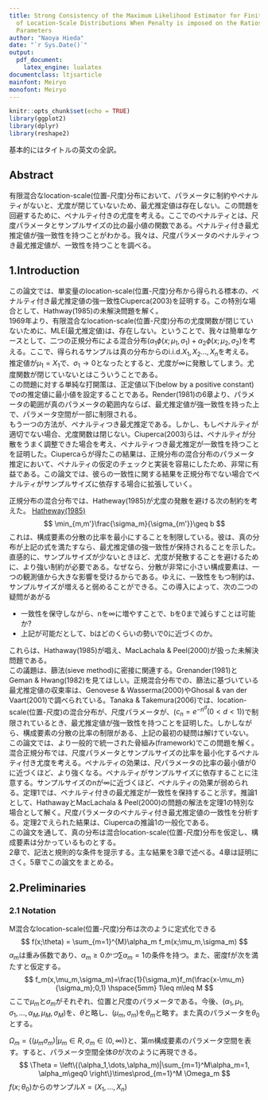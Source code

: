 ```yaml
---
title: Strong Consistency of the Maximum Likelihood Estimator for Finite Mixtures
  of Location-Scale Distributions When Penalty is imposed on the Ratios of the Scale
  Parameters
author: "Naoya Hieda"
date: "`r Sys.Date()`"
output:
  pdf_document:
    latex_engine: lualatex
documentclass: ltjsarticle
mainfont: Meiryo
monofont: Meiryo
---
```


```r
knitr::opts_chunk$set(echo = TRUE)
library(ggplot2)
library(dplyr)
library(reshape2)
```
基本的にはタイトルの英文の全訳。

## Abstract

有限混合なlocation-scale(位置-尺度)分布において、パラメータに制約やペナルティがないと、尤度が閉じていないため、最尤推定値は存在しない。この問題を回避するために、ペナルティ付きの尤度を考える。ここでのペナルティとは、尺度パラメータとサンプルサイズの比の最小値の関数である。ペナルティ付き最尤推定値が強一致性を持つことがわかる。我々は、尺度パラメータのペナルティつき最尤推定値が、一致性を持つことを調べる。

## 1.Introduction

この論文では、単変量のlocation-scale(位置-尺度)分布から得られる標本の、ペナルティ付き最尤推定値の強一致性Ciuperca(2003)を証明する。この特別な場合として、Hathway(1985)の未解決問題を解く。  
1969年より、有限混合なlocation-scale(位置-尺度)分布の尤度関数が閉じていないために、MLE(最尤推定値)は、存在しない。ということで、我々は簡単なケースとして、二つの正規分布による混合分布($\alpha_1\phi(x;\mu_1,\sigma_1)+\alpha_2\phi(x;\mu_2,\sigma_2)$を考える。ここで、得られるサンプルは真の分布からのi.i.d.$X_1,X_2\dots,X_n$を考える。  
推定値が$\mu_1 = X_1$で、$\sigma_1 \rightarrow 0$となったとすると、尤度が$\infty$に発散してしまう。尤度関数が閉じていないとはこういうことである。  
この問題に対する単純な打開策は、正定値以下(below by a positive constant)で$\sigma$の推定値に最小値を設定することである。Render(1981)の6章より、パラメータの範囲が真のパラメータの範囲内ならば、最尤推定値が強一致性を持った上で、パラメータ空間が一部に制限される。  
もう一つの方法が、ペナルティつき最尤推定である。しかし、もしペナルティが適切でない場合、尤度関数は閉じない。Ciuperca(2003)らは、ペナルティが分散をうまく調整できた場合を考え、ペナルティつき最尤推定が一致性を持つことを証明した。Ciupercaらが得たこの結果は、正規分布の混合分布のパラメータ推定において、ペナルティの仮定のチェックと実装を容易にしたため、非常に有益である。この論文では、彼らの一致性に関する結果を正規分布でない場合でペナルティがサンプルサイズに依存する場合に拡張していく。  

正規分布の混合分布では、Hatheway(1985)が尤度の発散を避ける次の制約を考えた。
[Hatheway(1985)](https://projecteuclid.org/euclid.aos/1176349557)
$$
\min_{m,m'}\frac{\sigma_m}{\sigma_{m'}}\geq b
$$
これは、構成要素の分散の比率を最小にすることを制限している。彼は、真の分布が上記の式を満たすなら、最尤推定値の強一致性が保持されることを示した。直感的に、サンプルサイズが少ないときほど、尤度が発散することを避けるために、より強い制約が必要である。なぜなら、分散が非常に小さい構成要素は、一つの観測値から大きな影響を受けるからである。ゆえに、一致性をもつ制約は、サンプルサイズが増えると弱めることができる。この導入によって、次の二つの疑問があがる

- 一致性を保守しながら、nを$\infty$に増やすことで、bを0まで減らすことは可能か?
- 上記が可能だとして、bはどのくらいの勢いで0に近づくのか。

これらは、Hathaway(1985)が唱え、MacLachala & Peel(2000)が扱った未解決問題である。  
この議題は、篩法(sieve method)に密接に関連する。Grenander(1981)とGeman & Hwang(1982)を見てほしい。正規混合分布での、篩法に基づいている最尤推定値の収束率は、Genovese & Wasserma(2000)やGhosal & van der Vaart(2001)で調べられている。Tanaka & Takemura(2006)では、location-scale(位置-尺度)の混合分布が、尺度パラメータが、($c_n = e^{-n^d}(0<d<1)$)で制限されているとき、最尤推定値が強一致性を持つことを証明した。しかしながら、構成要素の分散の比率の制限がある、上記の最初の疑問は解けていない。  
この論文では、より一般的で統一された骨組み(framework)でこの問題を解く。混合正規分布では、尺度パラメータとサンプルサイズの比率を最小化するペナルティ付き尤度を考える。ペナルティの効果は、尺パラメータの比率の最小値が0に近づくほど、より強くなる。ペナルティがサンプルサイズに依存することに注意する。サンプルサイズのnが$\infty$に近づくほど、ペナルティの効果が弱められる。定理1では、ペナルティ付きの最尤推定が一致性を保持すること示す。推論1として、HathawayとMacLachala & Peel(2000)の問題の解法を定理1の特別な場合として解く。尺度パラメータのペナルティ付き最尤推定値の一致性を分析する。定理2でえられた結果は、Ciupercaの推論1の一般化である。  
この論文を通して、真の分布は混合location-scale(位置-尺度)分布を仮定し、構成要素は分かっているものとする。  
2章で、記法と規則的な条件を提示する。主な結果を3章で述べる。4章は証明にさく。5章でこの論文をまとめる。

## 2.Preliminaries

### 2.1 Notation

M混合なlocation-scale(位置-尺度)分布は次のように定式化できる
$$
f(x;\theta) = \sum_{m=1}^{M}\alpha_m f_m(x;\mu_m,\sigma_m)
$$
$\alpha_m$は重み係数であり、$\alpha_m\geq0かつ\sum\alpha_m=1$の条件を持つ。また、密度fが次を満たすと仮定する。
$$
f_m(x,\mu_m,\sigma_m)=\frac{1}{\sigma_m}f_m(\frac{x-\mu_m}{\sigma_m};0,1) \hspace{5mm} 1\leq m\leq M
$$
ここで$\mu_m$と$\sigma_m$がそれぞれ、位置と尺度のパラメータである。今後、$(\alpha_1,\mu_1,\sigma_1,\dots,\alpha_M,\mu_M,\sigma_M)$を、$\theta$と略し、$(\mu_m,\sigma_m)$を$\theta_m$と略す。また真のパラメータを$\theta_0$とする。

$\Omega_m=\left\{(\mu_m\sigma_m)|\mu_m\in R,\sigma_m\in(0,\infty)\right\}$と、第m構成要素のパラメータ空間を表す。すると、パラメータ空間全体$\Theta$が次のように再現できる。
$$
\Theta = \left\{(\alpha_1,\dots,\alpha_m)|\sum_{m=1}^M\alpha_m=1, \alpha_m\geq0 \right\}\times\prod_{m=1}^M \Omega_m
$$
$f(x;\theta_0)$からのサンプル$X=(X_1,\dots,X_n)$


